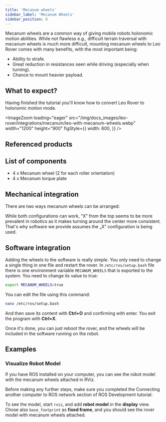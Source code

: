 ```yaml
---
title: 'Mecanum wheels'
sidebar_label: 'Mecanum Wheels'
sidebar_position: 8
---
```



Mecanum wheels are a common way of giving mobile robots holonomic motion
abilities. While not flawless e.g., difficult terrain traversal with mecanum
wheels is much more difficult, mounting mecanum wheels to Leo Rover comes with
many benefits, with the most important being:

- Ability to strafe.
- Great reduction in resistances seen while driving (especially when turning).
- Chance to mount heavier payload.

## What to expect?

Having finished the tutorial you'll know how to convert Leo Rover to holonomic
motion mode.

<ImageZoom
  loading="eager"
  src="/img/docs_images/leo-rover/integrations/mecanum/leo-with-mecanum-wheels.webp"
  width="1200"
  height="900"
  figStyle={{
    width: 600,
  }}
/>

## Referenced products

<LinkButton
  to="https://www.leorover.tech/shop/omni-wheel"
  description="Omnidirectional wheel module - Leo Rover store"
  icon="🛒"
/>

## List of components

- 4 x Mecanum wheel (2 for each roller orientation)
- 4 x Mecanum torque plate

## Mechanical integration

There are two ways mecanum wheels can be arranged:

<ImageZoom
  src="/img/docs_images/leo-rover/integrations/mecanum/mecanum-x-o.webp"
  width="1100"
  height="557"
/>

While both configurations can work, “X” from the top seems to be more prevalent
in robotics as it makes turning around the center more consistent. That's why
software we provide assumes the „X” configuration is being used.

<ImageZoom
  src="/img/docs_images/leo-rover/integrations/mecanum/mecanum-instruction-1.webp"
  width="1000"
  height="682"
  caption="Remove the 5 screws holding torque plate in place."
/>

<ImageZoom
  src="/img/docs_images/leo-rover/integrations/mecanum/mecanum-instruction-2.webp"
  width="1000"
  height="636"
  caption="Remove the torque plate, rim and tire."
/>

<ImageZoom
  src="/img/docs_images/leo-rover/integrations/mecanum/mecanum-instruction-3.webp"
  width="1000"
  height="429"
/>

<ImageZoom
  src="/img/docs_images/leo-rover/integrations/mecanum/mecanum-instruction-4.webp"
  width="1000"
  height="675"
  caption="Slide the mecanum wheel with correct roller orientation onto the motor tube."
/>

<ImageZoom
  src="/img/docs_images/leo-rover/integrations/mecanum/mecanum-instruction-5.webp"
  width="1000"
  height="695"
  caption="Attach the new, wider torque plate using the same screws you've removed before."
/>

<ImageZoom
  src="/img/docs_images/leo-rover/integrations/mecanum/leo-with-mecanum-wheels.webp"
  width="1200"
  height="900"
  caption="Repeat the steps for each of the 4 wheels of the rover."
/>

<ImageZoom
  src="/img/docs_images/leo-rover/integrations/mecanum/leo-mecanum-top-view.webp"
  width="1000"
  height="544"
/>

## Software integration

Adding the wheels to the software is really simple. You only need to change a
single thing in one file and restart the rover. In `/etc/ros/setup.bash` file
there is one environment variable `MECANUM_WHEELS` that is exported to the
system. You need to change its value to true:

```bash title="/etc/ros/setup.bash"
export MECANUM_WHEELS=true
```

You can edit the file using this command:

```bash
nano /etc/ros/setup.bash
```

And then save its content with **Ctrl+O** and confirming with enter. You exit
the program with **Ctrl+X**.

Once it's done, you can just reboot the rover, and the wheels will be included
in the software running on the robot.

## Examples

### Visualize Robot Model

If you have ROS installed on your computer, you can see the robot model with the
mecanum wheels attached in RViz.

Before making any further steps, make sure you completed the Connecting another
computer to ROS network section of ROS Development tutorial:

<LinkButton
  to="/docs/leo-rover/advanced-guides/ros-development#connecting-another-computer-to-ros-network"
  description="ROS development / Connection another computer to ROS network"
/>

To see the model, start `rviz`, and add **robot model** in the **display** view.
Chose also `base_footprint` as **fixed frame**, and you should see the rover
model with mecanum wheels attached.

<ImageZoom
  src="/img/docs_images/leo-rover/integrations/mecanum/rviz-leo-mecanum.webp"
  width="1300"
  height="605"
/>

